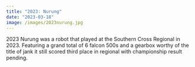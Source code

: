 ```yaml
---
title: "2023: Nurung"
date: "2023-03-18"
image: /images/2023nurung.jpg
---
```


2023 Nurung was a robot that played at the Southern Cross Regional in 2023. Featuring a grand total of 6 falcon 500s and a gearbox worthy of the title of jank it still scored third place in regional with championship result pending.
